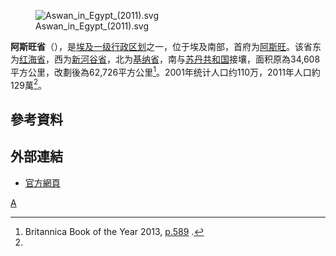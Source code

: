 [[File:Aswan_in_Egypt_(2011).svg|right]]

'''阿斯旺省'''（{{lang-ar|محافظة أسوان}}），是[[埃及|埃及]][[埃及行政区划|一级行政区划]]之一，位于埃及南部，首府为[[阿斯旺|阿斯旺]]。该省东为[[红海省_(埃及)|红海省]]，西为[[新河谷省|新河谷省]]，北为[[基纳省|基纳省]]，南与[[苏丹共和国|苏丹共和国]]接壤，面积原為34,608平方公里，改劃後為62,726平方公里<ref name=b2013>Britannica Book of the Year 2013, [https://books.google.com.hk/books?id=jXadAAAAQBAJ&pg=PA589 p.589] {{Wayback|url=https://books.google.com.hk/books?id=jXadAAAAQBAJ&pg=PA589 |date=20150402133801 }}.</ref>。2001年统计人口约110万，2011年人口約129萬<ref name=b2013/>。

== 參考資料 ==
{{Reflist}}

== 外部連結 ==
* [http://www.aswan.gov.eg/ 官方網頁] {{Wayback|url=http://www.aswan.gov.eg/ |date=20071017015716 }} {{en icon}}

{{Egypt}}
[[Category:埃及行政区划|A]]
{{Egypt-stub}}